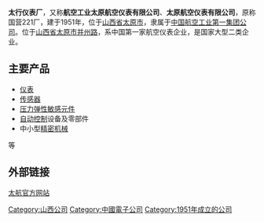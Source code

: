 {{coord|37.81932|112.57101|display=title}}
'''太行仪表厂'''，又称'''航空工业太原航空仪表有限公司'''、'''太原航空仪表有限公司'''，原称国营221厂，建于1951年，位于[[山西省|山西省]][[太原市|太原市]]，隶属于[[中国航空工业第一集团公司|中国航空工业第一集团公司]]。位于[[山西省|山西省]][[太原市|太原市]][[并州路|并州路]]，系中国第一家航空仪表企业，是国家大型二类企业。

== 主要产品 ==
*[[仪表|仪表]]
*[[传感器|传感器]]
*[[压力弹性敏感元件|压力弹性敏感元件]]
*[[自动控制|自动控制]]设备及零部件
*中小型[[精密机械|精密机械]]
等
== 外部链接 ==
[https://web.archive.org/web/20081219144637/http://www.taihangybc.com/ 太航官方网站]

[[Category:山西公司|Category:山西公司]]
[[Category:中國電子公司|Category:中國電子公司]]
[[Category:1951年成立的公司|Category:1951年成立的公司]]